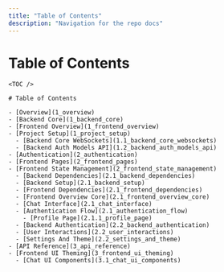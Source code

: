 ```yaml
---
title: "Table of Contents"
description: "Navigation for the repo docs"
---
```

# Table of Contents

<TOC />

```mdx
<TOC />

# Table of Contents

- [Overview](1_overview)
- [Backend Core](1_backend_core)
- [Frontend Overview](1_frontend_overview)
- [Project Setup](1_project_setup)
  - [Backend Core WebSockets](1.1_backend_core_websockets)
  - [Backend Auth Models API](1.2_backend_auth_models_api)
- [Authentication](2_authentication)
- [Frontend Pages](2_frontend_pages)
- [Frontend State Management](2_frontend_state_management)
  - [Backend Dependencies](2.1_backend_dependencies)
  - [Backend Setup](2.1_backend_setup)
  - [Frontend Dependencies](2.1_frontend_dependencies)
  - [Frontend Overview Core](2.1_frontend_overview_core)
  - [Chat Interface](2.1_chat_interface)
  - [Authentication Flow](2.1_authentication_flow)
    - [Profile Page](2.1.1_profile_page)
  - [Backend Authentication](2.2_backend_authentication)
  - [User Interactions](2.2_user_interactions)
  - [Settings And Theme](2.2_settings_and_theme)
- [API Reference](3_api_reference)
- [Frontend UI Theming](3_frontend_ui_theming)
  - [Chat UI Components](3.1_chat_ui_components)
```